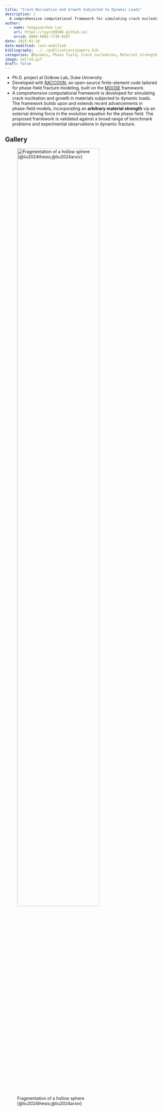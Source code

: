 ```yaml
---
title: "Crack Nucleation and Growth Subjected to Dynamic Loads"
description: |
  A comprehensive computational framework for simulating crack nucleation and growth in materials subjected to dynamic loads.
author:
  - name: Yangyuanchen Liu
    url: https://lyyc199586.github.io/
    orcid: 0000-0002-7730-8287
date: 2025-01-26
date-modified: last-modified
bibliography: ../../publications/papers.bib
categories: [Dynamic, Phase field, Crack nucleation, Material strength]
image: ball3d.gif
draft: false
---
```


- Ph.D. project at Dolbow Lab, Duke University
- Developed with [RACCOON](https://hugary1995.github.io/raccoon/), an open-source finite-element code tailored for phase-field fracture modeling, built on the [MOOSE](https://mooseframework.inl.gov/) framework.
- A comprehensive computational framework is developed for simulating crack nucleation and growth in materials subjected to dynamic loads. The framework  builds upon and extends recent advancements in phase-field models, incorporating an **arbitrary material strength** via an external driving force in the evolution equation for the phase field. The proposed framework  is validated against a broad range of benchmark problems and experimental observations in dynamic fracture.

## Gallery

![Fragmentation of a hollow sphere [@liu2024thesis;@liu2024arxiv]](./ball3d.gif){width="80%"}